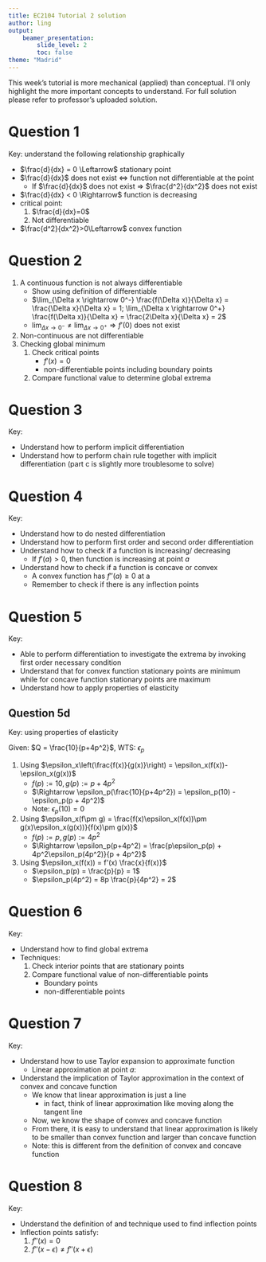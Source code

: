 ```yaml
---
title: EC2104 Tutorial 2 solution
author: ling
output:
    beamer_presentation:
        slide_level: 2
        toc: false
theme: "Madrid"
---
```


This week's tutorial is more mechanical (applied) than
conceptual. I'll only highlight the more important concepts
to understand. For full solution please refer to professor's
uploaded solution.

# Question 1

Key: understand the following relationship graphically

- $\frac{d}{dx} = 0 \Leftarrow$ stationary point
- $\frac{d}{dx}$ does not exist $\Leftrightarrow$ function not
  differentiable at the point
  - If $\frac{d}{dx}$ does not exist $\Rightarrow$ $\frac{d^2}{dx^2}$
    does not exist
- $\frac{d}{dx} < 0 \Rightarrow$ function is decreasing
- critical point:
  1. $\frac{d}{dx}=0$
  2. Not differentiable
- $\frac{d^2}{dx^2}>0\Leftarrow$ convex function

# Question 2

1. A continuous function is not always differentiable
    - Show using definition of differentiable
      \begin{align*}
      &f'(0) = \lim_{\Delta x\rightarrow 0}
      \frac{f(\Delta x) + f(0)}{\Delta x}
      = \lim_{\Delta x \rightarrow 0}
      \frac{f(\Delta x)}{\Delta x}
    \end{align*}
    - $\lim_{\Delta x \rightarrow 0^-} 
      \frac{f(\Delta x)}{\Delta x} =
      \frac{\Delta x}{\Delta x} = 1;
      \lim_{\Delta x \rightarrow 0^+} 
      \frac{f(\Delta x)}{\Delta x} =
      \frac{2\Delta x}{\Delta x} = 2$
    - $\lim_{\Delta x \rightarrow 0^-} \neq
      \lim_{\Delta x \rightarrow 0^+} \Rightarrow
      f'(0) \text{ does not exist}$
2. Non-continuous are not differentiable
3. Checking global minimum
   1. Check critical points
        - $f'(x)=0$
        - non-differentiable points including boundary points
   2. Compare functional value to determine global extrema

# Question 3

Key:

- Understand how to perform implicit differentiation
- Understand how to perform chain rule together with
  implicit differentiation (part c is slightly more
  troublesome to solve)

# Question 4

Key: 

- Understand how to do nested differentiation
- Understand how to perform first order and second order
  differentiation
- Understand how to check if a function is increasing/
  decreasing
  - If $f'(a) > 0$, then function is increasing at point $a$
- Understand how to check if a function is concave or convex
  - A convex function has $f''(a) \geq 0$ at a
  - Remember to check if there is any inflection points

# Question 5

Key:

- Able to perform differentiation to investigate the extrema
  by invoking first order necessary condition
- Understand that for convex function stationary points are
  minimum while for concave function stationary points are
  maximum
- Understand how to apply properties of elasticity

## Question 5d

Key: using properties of elasticity

Given: $Q = \frac{10}{p+4p^2}$,
WTS: $\epsilon_p$

1. Using $\epsilon_x\left(\frac{f(x)}{g(x)}\right) = \epsilon_x(f(x))-\epsilon_x(g(x))$
   - $f(p) := 10, g(p) := p + 4p^2$
   - $\Rightarrow \epsilon_p(\frac{10}{p+4p^2}) = \epsilon_p(10) - \epsilon_p(p + 4p^2)$
   - Note: $\epsilon_p(10) = 0$
2. Using $\epsilon_x(f\pm g) = \frac{f(x)\epsilon_x(f(x))\pm g(x)\epsilon_x(g(x))}{f(x)\pm g(x)}$
   - $f(p) := p, g(p) := 4p^2$
   - $\Rightarrow \epsilon_p(p+4p^2) = \frac{p\epsilon_p(p) + 4p^2\epsilon_p(4p^2)}{p + 4p^2}$
3. Using $\epsilon_x(f(x)) = f'(x) \frac{x}{f(x)}$
   - $\epsilon_p(p) = \frac{p}{p} = 1$
   - $\epsilon_p(4p^2) = 8p \frac{p}{4p^2} = 2$

# Question 6

Key:

- Understand how to find global extrema
- Techniques:
  1. Check interior points that are stationary points
  2. Compare functional value of non-differentiable points
     - Boundary points
     - non-differentiable points

# Question 7

Key:

- Understand how to use Taylor expansion to approximate
  function
  - Linear approximation at point $a$:
\begin{align*}
    f(x) \approx f(a) + f'(a)(x - a)
\end{align*}
- Understand the implication of Taylor approximation in the
  context of convex and concave function
  - We know that linear approximation is just a line
    - in fact, think of linear approximation like moving
      along the tangent line
  - Now, we know the shape of convex and concave function
  - From there, it is easy to understand that linear
    approximation is likely to be smaller than convex
    function and larger than concave function
  - Note: this is different from the definition of convex
    and concave function

# Question 8

Key:

- Understand the definition of and technique used to find
  inflection points
- Inflection points satisfy:
  1. $f''(x) = 0$
  2. $f''(x-\epsilon) \neq f''(x+\epsilon)$
